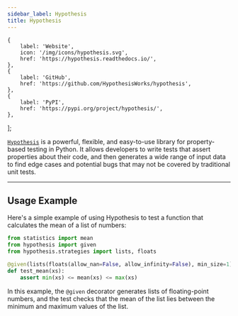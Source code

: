 ```yaml
---
sidebar_label: Hypothesis
title: Hypothesis
---
```



    {
        label: 'Website',
        icon: '/img/icons/hypothesis.svg',
        href: 'https://hypothesis.readthedocs.io/',
    },
    {
        label: 'GitHub',
        href: 'https://github.com/HypothesisWorks/hypothesis',
    },
    {
        label: 'PyPI',
        href: 'https://pypi.org/project/hypothesis/',
    },
];

<ToolTags toolName="Hypothesis" />

<ToolLinks links={links} />

[`Hypothesis`](https://hypothesis.readthedocs.io/) is a powerful, flexible, and easy-to-use library for property-based testing in Python. It allows developers to write tests that assert properties about their code, and then generates a wide range of input data to find edge cases and potential bugs that may not be covered by traditional unit tests.

---

## Usage Example

Here's a simple example of using Hypothesis to test a function that calculates the mean of a list of numbers:

```python
from statistics import mean
from hypothesis import given
from hypothesis.strategies import lists, floats

@given(lists(floats(allow_nan=False, allow_infinity=False), min_size=1))
def test_mean(xs):
    assert min(xs) <= mean(xs) <= max(xs)
```

In this example, the `@given` decorator generates lists of floating-point numbers, and the test checks that the mean of the list lies between the minimum and maximum values of the list.
